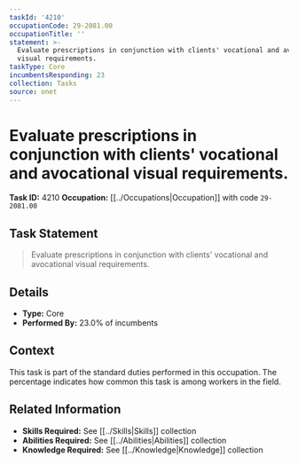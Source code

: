 ```yaml
---
taskId: '4210'
occupationCode: 29-2081.00
occupationTitle: ''
statement: >-
  Evaluate prescriptions in conjunction with clients' vocational and avocational
  visual requirements.
taskType: Core
incumbentsResponding: 23
collection: Tasks
source: onet
---
```

# Evaluate prescriptions in conjunction with clients' vocational and avocational visual requirements.

**Task ID:** 4210
**Occupation:** [[../Occupations|Occupation]] with code `29-2081.00`

## Task Statement

> Evaluate prescriptions in conjunction with clients' vocational and avocational visual requirements.

## Details

- **Type:** Core
- **Performed By:** 23.0% of incumbents

## Context

This task is part of the standard duties performed in this occupation. The percentage indicates how common this task is among workers in the field.

## Related Information

- **Skills Required:** See [[../Skills|Skills]] collection
- **Abilities Required:** See [[../Abilities|Abilities]] collection
- **Knowledge Required:** See [[../Knowledge|Knowledge]] collection
